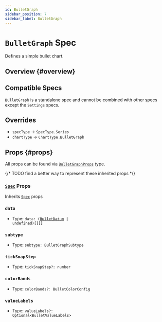 ```yaml
---
id: BulletGraph
sidebar_position: 7
sidebar_label: BulletGraph
---
```


# `BulletGraph` Spec

Defines a simple bullet chart.

## Overview {#overview}

## Compatible Specs

`BulletGraph` is a standalone spec and cannot be combined with other specs except the `Settings` specs.

## Overrides

- `specType` -> `SpecType.Series`
- `chartType` -> `ChartType.BulletGraph`

## Props {#props}

All props can be found via [`BulletGraphProps`](/all-types/type-aliases/BulletGraphProps) type.

{/* TODO find a better way to represent these inherited props */}
### [`Spec`](./types/Spec) Props

Inherits [`Spec`](./types/Spec) props

### `data`
- Type: <code>data: ([BulletDatum](/all-types/interfaces/BulletDatum) | undefined)[][]</code>

### `subtype`
- Type: <code>subtype: BulletGraphSubtype</code>

### `tickSnapStep`
- Type: <code>tickSnapStep?: number</code>

### `colorBands`
- Type: <code>colorBands?: BulletColorConfig</code>

### `valueLabels`
- Type: <code>valueLabels?: Optional\<BulletValueLabels\></code>
